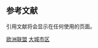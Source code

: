 <!-- ONLY MONOCENTRIC AREAS, WITHOUT CONURBATIONS  -->
{{Largest cities
| name         = 欧洲联盟大城市区列表
| country      = 欧洲联盟
| stat_ref     = '''[[大城市区]]''', 根据[[歐盟統計局]] 2020数据<ref>{{Cite web|title=Population on 1 January by broad age group, sex and metropolitan regions - Eurostat|url=https://ec.europa.eu/eurostat/web/products-datasets/-/met_pjanaggr3|access-date=2020-06-24|website=ec.europa.eu}}</ref>
| class        = info
| div_name     = 国家
| div_link     = 欧洲联盟成员国<!-- the template will automatically create a link for "div_name of country" (e.g. Provinces of Chile), if this doesn't work you can use this field -->
| list_by_pop  = 
| city_1  = 巴黎        | div_1   = 法国           | pop_1   = 12,291,557
| city_2  = 马德里      | div_2   = 西班牙            | pop_2 = 6,747,068
| city_3  = 巴塞罗那   | div_3    = 西班牙            | pop_3 = 5,635,100
| city_4  = 柏林        | div_4    = 德国          | pop_4    = 5,342,887
| city_5  = 鲁尔区       | div_5 = 德国          | pop_5    = 5,112,050 
| city_6  = 米蘭      | div_6   = 意大利            | pop_6 = 4,362,932 
| city_7  = 罗马       | div_7  = 意大利            | pop_7 = 4,253,314
| city_8  = 雅典     | div_8    = 希腊           | pop_8   = 3,557,383
| city_9  = 汉堡        | div_9     = 德国          | pop_9    = 3,341,649
| city_10 = 阿姆斯特丹 | div_10    = 荷兰     | pop_10        = 3,302,548
| city_11 = 马赛 | div_11       = 法国          | pop_11   = 3,123,398
| city_12 = 华沙    | div_12    = 波兰          | pop_12   = 3,082,399
| city_13 = 布达佩斯  | div_13    = 匈牙利         | pop_13   = 3,047,318
| city_14 = 那不勒斯    | div_14  = 意大利           | pop_14 = 3,034,410 
| city_15 = 慕尼黑    | div_15   = 德国         | pop_15    = 2,927,716
| city_16 = 維也納    | div_16   = 奥地利         | pop_16   = 2,873,995
| city_17 = 里斯本    | div_17   = 葡萄牙        | pop_17    = 2,863,272
| city_18 = 斯图加特 | div_18     = 德国         | pop_18    = 2,794,090
| city_19 = 美因河畔法兰克福 | div_19 = 德国         | pop_19    = 2,729,562
| city_20 = 布拉格    | div_20   = 捷克  | pop_20           = 2,709,418
| img_1 =  London from a hot air balloon.jpg
| img_2 = Paris_vue_d%27ensemble_tour_Eiffel.jpg
| img_3 = Vista_de_Madrid_desde_Callao_01.jpg
| img_4 = View_from_Panoramapunkt.jpg 

}}<noinclude>

== 参考文献 ==
引用文献将会显示在任何使用{{tlx|Reflist}}的页面。
{{Reflist}}
[[Category:欧洲最大城市模板|欧洲联盟]]
[[Category:欧洲联盟地理模板|大城市区]]
</noinclude>
